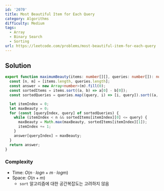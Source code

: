 ```yaml
---
id: '2070'
title: Most Beautiful Item for Each Query
category: Algorithms
difficulty: Medium
tags:
  - Array
  - Binary Search
  - Sorting
url: https://leetcode.com/problems/most-beautiful-item-for-each-query
---
```


## Solution

```typescript showLineNumbers
export function maximumBeauty(items: number[][], queries: number[]): number[] {
  const [n, m] = [items.length, queries.length];
  const answer = new Array<number>(m).fill(0);
  const sortedItems = items.sort((a, b) => a[0] - b[0]);
  const sortedQueries = queries.map((query, i) => [i, query]).sort((a, b) => a[1] - b[1]);

  let itemIndex = 0;
  let maxBeauty = 0;
  for (const [queryIndex, query] of sortedQueries) {
    while (itemIndex < n && sortedItems[itemIndex][0] <= query) {
      maxBeauty = Math.max(maxBeauty, sortedItems[itemIndex][1]);
      itemIndex += 1;
    }
    answer[queryIndex] = maxBeauty;
  }
  return answer;
}
```

### Complexity

- Time: $O(n \cdot logn + m \cdot logm)$
- Space: $O(n + m)$
  - `sort` 알고리즘에 대한 공간복잡도는 고려하지 않음
